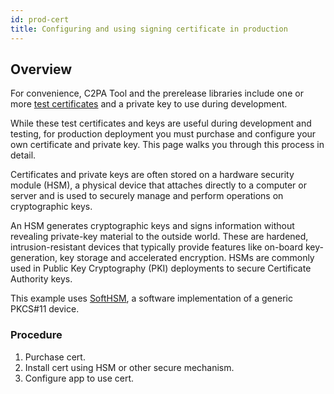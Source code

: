 ```yaml
---
id: prod-cert
title: Configuring and using signing certificate in production
---
```


## Overview

For convenience, C2PA Tool and the prerelease libraries include one or more [test certificates](manifest/signing-manifests#test-certificates) and a private key to use during development.

While these test certificates and keys are useful during development and testing, for production deployment you must purchase and configure your own certificate and private key. This page walks you through this process in detail.

Certificates and private keys are often stored on a hardware security module (HSM), a physical device that attaches directly to a computer or server and is used to securely manage and perform operations on cryptographic keys.

An HSM generates cryptographic keys and signs information without revealing private-key material to the outside world. These are hardened, intrusion-resistant devices that typically provide features like on-board key-generation, key storage and accelerated encryption. HSMs are commonly used in Public Key Cryptography (PKI) deployments to secure Certificate Authority keys.

This example uses [SoftHSM](https://www.opendnssec.org/softhsm/), a software implementation of a generic PKCS#11 device.

### Procedure

1. Purchase cert.
2. Install cert using HSM or other secure mechanism.
3. Configure app to use cert.
